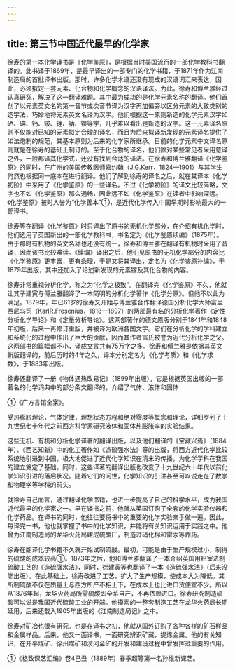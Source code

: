 ```yaml
---
---
---
```

title: 第三节中国近代最早的化学家
---



徐寿的第一本化学译书是《化学鉴原》，是根据当时美国流行的一部化学教科书翻译的。此书译于1869年，是最早译出的一部专门的化学书籍，于1871年作为江南制造局的首批译书出版。那时，许多化学术语还没有现成的汉语词汇来表达，因此，必须拟定一套元素、化合物和化学概念的汉语译法。为此，徐寿和傅兰雅经过认真研究，解决了这一翻译难题。其中最为成功的是化学元素名称的翻译。他们首创了以元素英文名的第一音节或次音节译为汉字再加偏旁以区分元素的大致类别的造字法，巧妙地将元素英文名译为汉字。他们根据这一原则新造的化学元素汉字如硒、碘、钙、铍、锂、钠、镍等字，几乎难以看出是新造的汉字。这一元素译名原则不仅能对已知的元素拟定合理的译名，而且为后来拟译新发现的元素译名提供了如法炮制的规范，其基本原则为后来的化学家所继承。目前的化学元素中文译名原则就是在徐寿的基础上制订的。至于化合物的译名，他们除对某些常见者采用意译之外，一般都译其化学式，还没有找到合适的译法。在徐寿和傅兰雅翻译《化学鉴原》的同时，在广州的美国传教医师嘉约翰（J.G.Kerr，1824—1901）与其学生何然也根据同一底本在进行翻译。他们了解到徐寿的译名之后，就在其译本《化学初阶》中采用了《化学鉴原》的一些译名。不过《化学初阶》的译文比较简略，文字也不如《化学鉴原》那么通畅，因此远不如《化学鉴原》在读者中影响深远。《化学鉴原》被时人誉为“化学善本”①，是近代化学传入中国早期时影响最大的一部译书。

徐寿等在翻译《化学鉴原》时只译出了原书的无机化学部分，在介绍有机化学时，他们选用了英国新出的一部化学教科书，书名定为《化学鉴原续编》（1875年）。由于那时有机物的英文名称也还没有统一，徐寿和傅兰雅在翻译有机物时采用了音译，因而该书比较难读。《续编》译出之后，他们见原书的无机化学部分的内容比《化学鉴原》更丰富，更有条理，于是又将其译出，定名为《化学鉴原补编》，于1879年出版，其中还加入了论述新发现的元素镓及其化合物的内容。

徐寿非常重视分析化学，称之为“化学之极致”。在翻译完《化学鉴原》不久，他就让其子建寅与傅兰雅翻译了一本简明的分析化学著作《化学分原》。但他不以此为满足。1879年，年已61岁的徐寿又开始与傅兰雅合作翻译德国分析化学大师富里西尼乌司（KarlR.Fresenius，1818—1897）的两部最有名的分析化学著作《定性分析化学导论》和《定量分析导论》。这两部著作的德文原版分别于1841年和1848年初版，后来一再修订重版，并被译为欧洲各国文字。它们在分析化学的学科建立和系统化的过程中作出了巨大的贡献，因而其作者富氏被誉为近代分析化学之父。这两部书的篇幅都不小，译成文言共有75万字之多。徐寿和傅兰雅是依据其英文新版翻译的，前后历时的4年之久，译本分别定名为《化学考质》和《化学求数》，于1883年出版。

徐寿还翻译了一册《物体遇热改易记》（1899年出版），它是根据英国出版的一部著名的化学词典中的部分条文翻译的，介绍了气体、液体和固体

①《广方言馆全案》。

受热膨胀理论，气体定律，理想状态方程和绝对零度等概念和理论，详细罗列了十九世纪七十年代之前西方科学家研究液体和固体热膨胀率的实验结果。

这些无机、有机和分析化学译著的翻译出版，以及他们翻译的《宝藏兴焉》（1884年）、《西艺知新》中的化工著作如《造硫强水法》等的出版，将西方近代化学比较系统地引进到中国，极大地促进了近代化学知识在清末的传播，为化学学科在我国的建立奠定了基础。同时，这些译著的翻译出版也改变了十九世纪六十年代以前化学知识引进的落后状况。随着它们的问世，化学知识的引进甚至可以说走在了数学和物理学等学科的前头。

就徐寿自己而言，通过翻译化学书籍，也进一步提高了自己的科学水平，成为我国近代最早的化学家之一。早在译书之前，他就从英国订购了全套的化学实验仪器和化学药品。在译书的同时，他往往要将书中的重要的化学实验亲手做一遍。因此，每译完一书，他也就掌握了书中的化学知识，并能将有关知识运用于实践之中。他曾为江南制造局的龙华火药局建成硫酸厂，制造过硝化棉和雷汞等炸药。

徐寿在翻译化学书籍不久就开始试制硫酸。最初，可能是由于生产规模过小，制得的硫酸的成本较高①。1873年之后，他和傅兰雅翻译了一本介绍英国用铅室法制硫酸工艺的《造硫强水法》，同时，徐建寅等也翻译了一本《造硫强水法》（后来没能出版）。在此基础上，徐寿改进了工艺，扩大了生产规模，使成本大为降低。其所制硫酸不仅在质量上与西方所产不相上下，在成本上也比进口货便宜不少。所以从1876年起，龙华火药局所需硫酸即全系自产，不再依赖进口。徐寿研究制造硫酸可以说是我国近代硫酸工业的开端。他摸索的一整套制造工艺在龙华火药局长期延用，后来还载入1905年出版的《江南制造局记》之中。

徐寿对矿冶也很有研究。也是在译书之初，他就从国外订购了各种各样的矿石样品和金属样品。后来，他又一面译书，一面研究辨识矿藏，提炼金属。他的有关知识，在开平煤矿、徐州煤矿和漠河金矿的开发和建设过程中曾发挥过重要的作用。

①《格致课艺汇编》卷4己丑（1889年）春季超等第一名孙维新课艺。